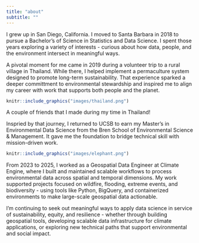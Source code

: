 ```yaml
---
title: "about"
subtitle: ""
---
```


I grew up in San Diego, California. I moved to Santa Barbara in 2018 to pursue a Bachelor's of Science in Statistics and Data Science. I spent those years exploring a variety of interests - curious about how data, people, and the environment intersect in meaningful ways.

A pivotal moment for me came in 2019 during a volunteer trip to a rural village in Thailand. While there, I helped implement a permaculture system designed to promote long-term sustainability. That experience sparked a deeper committment to environmental stewardship and inspired me to align my career with work that supports both people and the planet. 

:::{.column-margin}

```r
knitr::include_graphics("images/thailand.png")
```

::: {.extra-small-text .dark-gray-text .topbr}

A couple of friends that I made during my time in Thailand!

:::

:::

Inspried by that journey, I returned to UCSB to earn my Master's in Environmental Data Science from the Bren School of Environmental Science & Management. It gave me the foundation to bridge technical skill with mission-driven work.

:::{.column-margin}

```r
knitr::include_graphics("images/elephant.png")
```

:::

From 2023 to 2025, I worked as a Geospatial Data Engineer at Climate Engine, where I built and maintained scalable workflows to process environmental data across spatial and temporal dimensions. My work supported projects focused on wildfire, flooding, extreme events, and biodiversity - using tools like Python, BigQuery, and containerized environments to make large-scale geospatial data actionable.

I'm continuing to seek out meaningful ways to apply data science in service of sustainability, equity, and resilience - whether through building geospatial tools, developing scalable data infrastructure for climate applications, or exploring new technical paths that support environmental and social impact.
